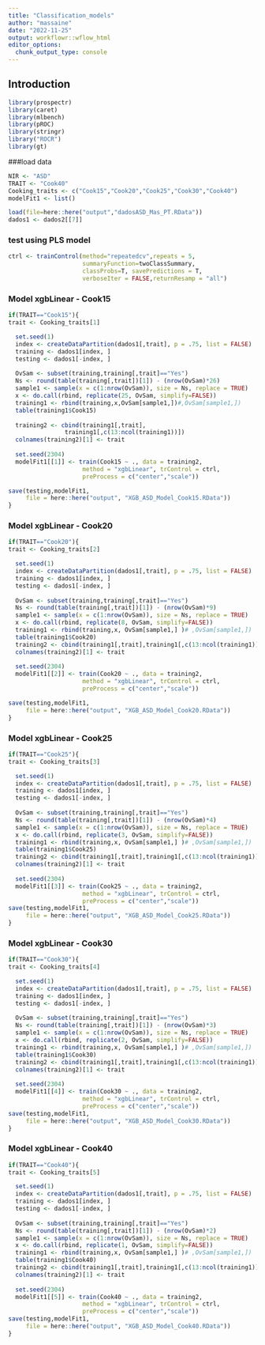 ```yaml
---
title: "Classification_models"
author: "massaine"
date: "2022-11-25"
output: workflowr::wflow_html
editor_options:
  chunk_output_type: console
---
```


## Introduction

```r
library(prospectr)
library(caret)
library(mlbench)
library(pROC)
library(stringr)
library("ROCR")
library(gt)
```

###load data
```r
NIR <- "ASD"
TRAIT <- "Cook40"
Cooking_traits <- c("Cook15","Cook20","Cook25","Cook30","Cook40")
modelFit1 <- list()

load(file=here::here("output","dadosASD_Mas_PT.RData"))
dados1 <- dados2[[7]]
```

### test using PLS model
```r
ctrl <- trainControl(method="repeatedcv",repeats = 5,
                     summaryFunction=twoClassSummary, 
                     classProbs=T, savePredictions = T,
                     verboseIter = FALSE,returnResamp = "all") 
```

### Model xgbLinear - Cook15
```r
if(TRAIT=="Cook15"){
trait <- Cooking_traits[1]

  set.seed(1)
  index <- createDataPartition(dados1[,trait], p = .75, list = FALSE)
  training <- dados1[index, ]
  testing <- dados1[-index, ]
  
  OvSam <- subset(training,training[,trait]=="Yes")
  Ns <- round(table(training[,trait])[1]) - (nrow(OvSam)*26) 
  sample1 <- sample(x = c(1:nrow(OvSam)), size = Ns, replace = TRUE)
  x <- do.call(rbind, replicate(25, OvSam, simplify=FALSE))
  training1 <- rbind(training,x,OvSam[sample1,])#,OvSam[sample1,])
  table(training1$Cook15)
  
  training2 <- cbind(training1[,trait],
                training1[,c(13:ncol(training1))])
  colnames(training2)[1] <- trait
  
  set.seed(2304)
  modelFit1[[1]] <- train(Cook15 ~ ., data = training2, 
                     method = "xgbLinear", trControl = ctrl, 
                     preProcess = c("center","scale"))

save(testing,modelFit1, 
     file = here::here("output", "XGB_ASD_Model_Cook15.RData"))
}
```

### Model xgbLinear - Cook20
```r
if(TRAIT=="Cook20"){
trait <- Cooking_traits[2]

  set.seed(1)
  index <- createDataPartition(dados1[,trait], p = .75, list = FALSE)
  training <- dados1[index, ]
  testing <- dados1[-index, ]
  
  OvSam <- subset(training,training[,trait]=="Yes")
  Ns <- round(table(training[,trait])[1]) - (nrow(OvSam)*9) 
  sample1 <- sample(x = c(1:nrow(OvSam)), size = Ns, replace = TRUE)
  x <- do.call(rbind, replicate(8, OvSam, simplify=FALSE))
  training1 <- rbind(training,x, OvSam[sample1,] )# ,OvSam[sample1,])
  table(training1$Cook20)
  training2 <- cbind(training1[,trait],training1[,c(13:ncol(training1))])
  colnames(training2)[1] <- trait
  
  set.seed(2304)
  modelFit1[[2]] <- train(Cook20 ~ ., data = training2, 
                     method = "xgbLinear", trControl = ctrl, 
                     preProcess = c("center","scale"))

save(testing,modelFit1, 
     file = here::here("output", "XGB_ASD_Model_Cook20.RData"))
}
```

### Model xgbLinear - Cook25
```r
if(TRAIT=="Cook25"){
trait <- Cooking_traits[3]

  set.seed(1)
  index <- createDataPartition(dados1[,trait], p = .75, list = FALSE)
  training <- dados1[index, ]
  testing <- dados1[-index, ]
  
  OvSam <- subset(training,training[,trait]=="Yes")
  Ns <- round(table(training[,trait])[1]) - (nrow(OvSam)*4) 
  sample1 <- sample(x = c(1:nrow(OvSam)), size = Ns, replace = TRUE)
  x <- do.call(rbind, replicate(3, OvSam, simplify=FALSE))
  training1 <- rbind(training,x, OvSam[sample1,] )# ,OvSam[sample1,])
  table(training1$Cook25)
  training2 <- cbind(training1[,trait],training1[,c(13:ncol(training1))])
  colnames(training2)[1] <- trait
  
  set.seed(2304)
  modelFit1[[3]] <- train(Cook25 ~ ., data = training2, 
                     method = "xgbLinear", trControl = ctrl, 
                     preProcess = c("center","scale"))
save(testing,modelFit1, 
     file = here::here("output", "XGB_ASD_Model_Cook25.RData"))
}
```

### Model xgbLinear - Cook30
```r
if(TRAIT=="Cook30"){
trait <- Cooking_traits[4]

  set.seed(1)
  index <- createDataPartition(dados1[,trait], p = .75, list = FALSE)
  training <- dados1[index, ]
  testing <- dados1[-index, ]
  
  OvSam <- subset(training,training[,trait]=="Yes")
  Ns <- round(table(training[,trait])[1]) - (nrow(OvSam)*3) 
  sample1 <- sample(x = c(1:nrow(OvSam)), size = Ns, replace = TRUE)
  x <- do.call(rbind, replicate(2, OvSam, simplify=FALSE))
  training1 <- rbind(training,x, OvSam[sample1,] )# ,OvSam[sample1,])
  table(training1$Cook30)
  training2 <- cbind(training1[,trait],training1[,c(13:ncol(training1))])
  colnames(training2)[1] <- trait
 
  set.seed(2304)
  modelFit1[[4]] <- train(Cook30 ~ ., data = training2, 
                     method = "xgbLinear", trControl = ctrl, 
                     preProcess = c("center","scale"))
save(testing,modelFit1, 
     file = here::here("output", "XGB_ASD_Model_Cook30.RData"))
}
```


### Model xgbLinear - Cook40
```r
if(TRAIT=="Cook40"){
trait <- Cooking_traits[5]

  set.seed(1)
  index <- createDataPartition(dados1[,trait], p = .75, list = FALSE)
  training <- dados1[index, ]
  testing <- dados1[-index, ]
  
  OvSam <- subset(training,training[,trait]=="Yes")
  Ns <- round(table(training[,trait])[1]) - (nrow(OvSam)*2) 
  sample1 <- sample(x = c(1:nrow(OvSam)), size = Ns, replace = TRUE)
  x <- do.call(rbind, replicate(1, OvSam, simplify=FALSE))
  training1 <- rbind(training,x, OvSam[sample1,] )# ,OvSam[sample1,])
  table(training1$Cook40)
  training2 <- cbind(training1[,trait],training1[,c(13:ncol(training1))])
  colnames(training2)[1] <- trait
 
  set.seed(2304)
  modelFit1[[5]] <- train(Cook40 ~ ., data = training2, 
                     method = "xgbLinear", trControl = ctrl, 
                     preProcess = c("center","scale"))
save(testing,modelFit1, 
     file = here::here("output", "XGB_ASD_Model_Cook40.RData"))
}
```

